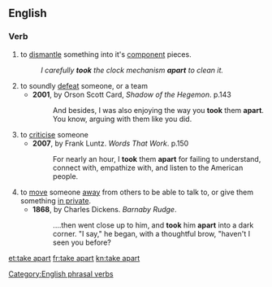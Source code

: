 ==English==

===Verb===
{{infl|en|verb|head=[[take]] [[apart]]}}

# to [[dismantle]] something into it's [[component]] pieces.
#:''I carefully '''took''' the clock mechanism '''apart''' to clean it.''
# to soundly [[defeat]] someone, or a team
#*'''2001''', by Orson Scott Card, ''Shadow of the Hegemon''. p.143
#*:And besides, I was also enjoying the way you '''took''' them '''apart'''. You know, arguing with them like you did.
# to [[criticise]] someone
#*'''2007''', by Frank Luntz. ''Words That Work''. p.150
#*:For nearly an hour, I '''took''' them '''apart''' for failing to understand, connect with, empathize with, and listen to the American people.
# to [[move]] someone [[away]] from others to be able to talk to, or give them something [[in private]].
#*'''1868''', by Charles Dickens. ''Barnaby Rudge''.
#*:....then went close up to him, and '''took''' him '''apart''' into a dark corner. "I say," he began, with a thoughtful brow, "haven't I seen you before?

[[Category:English phrasal verbs]]

[[et:take apart]]
[[fr:take apart]]
[[kn:take apart]]